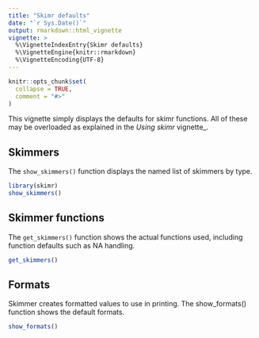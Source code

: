 ```yaml
---
title: "Skimr defaults"
date: "`r Sys.Date()`"
output: rmarkdown::html_vignette
vignette: >
  %\VignetteIndexEntry{Skimr defaults}
  %\VignetteEngine{knitr::rmarkdown}
  %\VignetteEncoding{UTF-8}
---
```


```r
knitr::opts_chunk$set(
  collapse = TRUE,
  comment = "#>"
)
```

This vignette simply displays the defaults for skimr functions.
All of these may be overloaded as explained in the _Using skimr_ vignette_.

## Skimmers

The `show_skimmers()` function displays the named list of skimmers by type.

```r
library(skimr)
show_skimmers()
```

## Skimmer functions

The `get_skimmers()` function shows the actual functions used, including 
function defaults such as NA handling.  

```r
get_skimmers()
```

## Formats

Skimmer creates formatted values to use in printing. The show_formats()
function shows the default formats. 

```r
show_formats()
```

